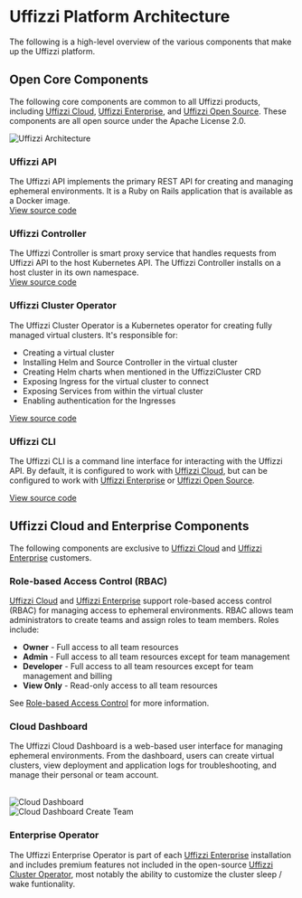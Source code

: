 
# Uffizzi Platform Architecture

The following is a high-level overview of the various components that make up the Uffizzi platform.

## Open Core Components

The following core components are common to all Uffizzi products, including [Uffizzi Cloud](/cloud), [Uffizzi Enterprise](/enterprise), and [Uffizzi Open Source](/open-source). These components are all open source under the Apache License 2.0.

<Image
    src="/images/uffizzi-architecture.png"
    width={640}
    height={433}
    alt="Uffizzi Architecture"
    className="border rounded-lg overflow-hidden mt-6"
/>

### Uffizzi API

The Uffizzi API implements the primary REST API for creating and managing ephemeral environments. It is a Ruby on Rails application that is available as a Docker image.  
[View source code](https://github.com/UffizziCloud/uffizzi)


### Uffizzi Controller  

The Uffizzi Controller is smart proxy service that handles requests from Uffizzi API to the host Kubernetes API. The Uffizzi Controller installs on a host cluster in its own namespace.  
[View source code](https://github.com/UffizziCloud/uffizzi_controller)

### Uffizzi Cluster Operator  

The Uffizzi Cluster Operator is a Kubernetes operator for creating fully managed virtual clusters. It's responsible for:  

 - Creating a virtual cluster  
 - Installing Helm and Source Controller in the virtual cluster  
 - Creating Helm charts when mentioned in the UffizziCluster CRD  
 - Exposing Ingress for the virtual cluster to connect  
 - Exposing Services from within the virtual cluster  
 - Enabling authentication for the Ingresses  
 
[View source code](https://github.com/UffizziCloud/uffizzi-cluster-operator)

### Uffizzi CLI 

The Uffizzi CLI is a command line interface for interacting with the Uffizzi API. By default, it is configured to work with [Uffizzi Cloud](/cloud), but can be configured to work with [Uffizzi Enterprise](/enterprise) or [Uffizzi Open Source](/open-source).

[View source code](https://github.com/UffizziCloud/uffizzi_cli)

## Uffizzi Cloud and Enterprise Components

The following components are exclusive to [Uffizzi Cloud](/cloud) and [Uffizzi Enterprise](/enterprise) customers.

### Role-based Access Control (RBAC)

[Uffizzi Cloud](/cloud) and [Uffizzi Enterprise](/enterprise) support role-based access control (RBAC) for managing access to ephemeral environments. RBAC allows team administrators to create teams and assign roles to team members. Roles include:

 - **Owner** - Full access to all team resources
 - **Admin** - Full access to all team resources except for team management
 - **Developer** - Full access to all team resources except for team management and billing
 - **View Only** - Read-only access to all team resources  

 See [Role-based Access Control](/cloud/rbac) for more information.

### Cloud Dashboard

The Uffizzi Cloud Dashboard is a web-based user interface for managing ephemeral environments. From the dashboard, users can create virtual clusters, view deployment and application logs for troubleshooting, and manage their personal or team account.

<br />
<Image
    src="/images/dashboard.png"
    width={640}
    height={433}
    alt="Cloud Dashboard"
    className="border rounded-lg overflow-hidden mt-6"
/>
<br />
<Image
    src="/images/dashboard-2.png"
    width={640}
    height={433}
    alt="Cloud Dashboard Create Team"
    className="border rounded-lg overflow-hidden mt-6"
/>
<br />

### Enterprise Operator

The Uffizzi Enterprise Operator is part of each [Uffizzi Enterprise](/enterprise) installation and includes premium features not included in the open-source [Uffizzi Cluster Operator](#uffizzi-cluster-operator), most notably the ability to customize the cluster sleep / wake funtionality.